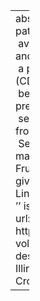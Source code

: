 ---
abstract: "Bakovi\u0107 (2005) proposes that patterns of sufficiently-similar segment\
  \ avoidance are the result of interacting agreement and antigemination constraints,\
  \ a pattern known as cross-derivational feeding (CDF). The bleeding interactions\
  \ between epenthesis and assimilation which prevent adjacent sufficiently-similar\
  \ segments in English are shown to follow, however, from extragrammatical considerations.\
  \ Several case studies provide evidence against the major predictions of CDF."
author:
- name:
    family: Fruehwald
    given: Josef
- name:
    family: Gorman
    given: Kyle
citation:
  container-title: 'Studies in the Linguistic Sciences: Illinois Working Papers'
  issue: ''
  issued: '2011'
  page: 36-50
  type: article-journal
  url: https://www.ideals.illinois.edu/handle/2142/25512
  volume: ''
date: '2011'
date-format: YYYY
description: 'Studies in the Linguistic Sciences: Illinois Working Papers'
doi: ''
params:
  notes: ''
title: Cross-derivational feeding is epiphenomenal

---